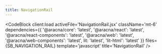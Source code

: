 ```yaml
---
title: NavigationRail
---
```



<NavigationRailComponentBlock client:load />

<CodeBlock
  client:load
  activeFile='NavigationRail.jsx'
  className='mt-6'
  dependencies={{
    '@aracna/core': 'latest',
    '@aracna/react': 'latest',
    '@aracna/react-components': 'latest',
    '@aracna/web': 'latest',
    '@aracna/web-components': 'latest',
    lit: 'latest',
    'lit-html': 'latest'
  }}
  files={SB_NAVIGATION_RAIL}
  template='javascript'
  title='NavigationRail'
/>
